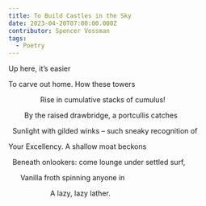 ```yaml
---
title: To Build Castles in the Sky
date: 2023-04-20T07:00:00.000Z
contributor: Spencer Vossman
tags:
  - Poetry
---
```


Up here, it’s easier 

To carve out home. How these towers 

                Rise in cumulative stacks of cumulus! 

        By the raised drawbridge, a portcullis catches

  Sunlight with gilded winks – such sneaky recognition of 

Your Excellency. A shallow moat beckons  

 	Beneath onlookers: come lounge under settled surf, 

      Vanilla froth spinning anyone in 

                    		A lazy, lazy lather.

